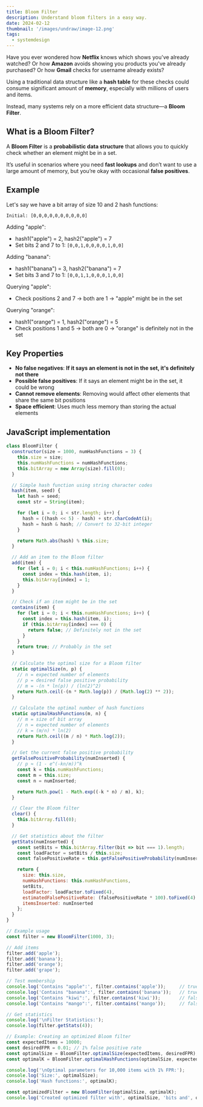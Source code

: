 ```yaml
---
title: Bloom Filter
description: Understand bloom filters in a easy way.
date: 2024-02-12
thumbnail: '/images/undraw/image-12.png'
tags:
  - systemdesign
---
```


Have you ever wondered how **Netflix** knows which shows you've already watched? Or how **Amazon** avoids showing you products you've already purchased? Or how **Gmail** checks for username already exists?

Using a traditional data structure like a **hash table** for these checks could consume significant amount of **memory**, especially with millions of users and items.

Instead, many systems rely on a more efficient data structure—a **Bloom Filter**.

## **What is a Bloom Filter?**

A **Bloom Filter** is a **probabilistic data structure** that allows you to quickly check whether an element might be in a set.

It’s useful in scenarios where you need **fast lookups** and don’t want to use a large amount of memory, but you’re okay with occasional **false positives**.

## Example

Let's say we have a bit array of size 10 and 2 hash functions:

`Initial: [0,0,0,0,0,0,0,0,0,0]`

Adding "apple":

- hash1("apple") = 2, hash2("apple") = 7
- Set bits 2 and 7 to 1: `[0,0,1,0,0,0,0,1,0,0]`

Adding "banana":

- hash1("banana") = 3, hash2("banana") = 7
- Set bits 3 and 7 to 1: `[0,0,1,1,0,0,0,1,0,0]`

Querying "apple":

- Check positions 2 and 7 → both are 1 → "apple" might be in the set

Querying "orange":

- hash1("orange") = 1, hash2("orange") = 5
- Check positions 1 and 5 → both are 0 → "orange" is definitely not in the set

## Key Properties

- **No false negatives**: **If it says an element is not in the set, it's definitely not there**
- **Possible false positives**: If it says an element might be in the set, it could be wrong
- **Cannot remove elements**: Removing would affect other elements that share the same bit positions
- **Space efficient**: Uses much less memory than storing the actual elements

## JavaScript implementation
```javascript
class BloomFilter {
  constructor(size = 1000, numHashFunctions = 3) {
    this.size = size;
    this.numHashFunctions = numHashFunctions;
    this.bitArray = new Array(size).fill(0);
  }

  // Simple hash function using string character codes
  hash(item, seed) {
    let hash = seed;
    const str = String(item);

    for (let i = 0; i < str.length; i++) {
      hash = ((hash << 5) - hash) + str.charCodeAt(i);
      hash = hash & hash; // Convert to 32-bit integer
    }

    return Math.abs(hash) % this.size;
  }

  // Add an item to the Bloom filter
  add(item) {
    for (let i = 0; i < this.numHashFunctions; i++) {
      const index = this.hash(item, i);
      this.bitArray[index] = 1;
    }
  }

  // Check if an item might be in the set
  contains(item) {
    for (let i = 0; i < this.numHashFunctions; i++) {
      const index = this.hash(item, i);
      if (this.bitArray[index] === 0) {
        return false; // Definitely not in the set
      }
    }
    return true; // Probably in the set
  }

  // Calculate the optimal size for a Bloom filter
  static optimalSize(n, p) {
    // n = expected number of elements
    // p = desired false positive probability
    // m = -(n * ln(p)) / (ln(2)^2)
    return Math.ceil(-(n * Math.log(p)) / (Math.log(2) ** 2));
  }

  // Calculate the optimal number of hash functions
  static optimalHashFunctions(m, n) {
    // m = size of bit array
    // n = expected number of elements
    // k = (m/n) * ln(2)
    return Math.ceil((m / n) * Math.log(2));
  }

  // Get the current false positive probability
  getFalsePositiveProbability(numInserted) {
    // p ≈ (1 - e^(-kn/m))^k
    const k = this.numHashFunctions;
    const m = this.size;
    const n = numInserted;

    return Math.pow(1 - Math.exp((-k * n) / m), k);
  }

  // Clear the Bloom filter
  clear() {
    this.bitArray.fill(0);
  }

  // Get statistics about the filter
  getStats(numInserted) {
    const setBits = this.bitArray.filter(bit => bit === 1).length;
    const loadFactor = setBits / this.size;
    const falsePositiveRate = this.getFalsePositiveProbability(numInserted);

    return {
      size: this.size,
      numHashFunctions: this.numHashFunctions,
      setBits,
      loadFactor: loadFactor.toFixed(4),
      estimatedFalsePositiveRate: (falsePositiveRate * 100).toFixed(4) + '%',
      itemsInserted: numInserted
    };
  }
}

// Example usage
const filter = new BloomFilter(1000, 3);

// Add items
filter.add('apple');
filter.add('banana');
filter.add('orange');
filter.add('grape');

// Test membership
console.log('Contains "apple":', filter.contains('apple'));     // true
console.log('Contains "banana":', filter.contains('banana'));   // true
console.log('Contains "kiwi":', filter.contains('kiwi'));       // false (probably)
console.log('Contains "mango":', filter.contains('mango'));     // false (probably)

// Get statistics
console.log('\nFilter Statistics:');
console.log(filter.getStats(4));

// Example: Creating an optimized Bloom filter
const expectedItems = 10000;
const desiredFPR = 0.01; // 1% false positive rate
const optimalSize = BloomFilter.optimalSize(expectedItems, desiredFPR);
const optimalK = BloomFilter.optimalHashFunctions(optimalSize, expectedItems);

console.log('\nOptimal parameters for 10,000 items with 1% FPR:');
console.log('Size:', optimalSize);
console.log('Hash functions:', optimalK);

const optimizedFilter = new BloomFilter(optimalSize, optimalK);
console.log('Created optimized filter with', optimalSize, 'bits and', optimalK, 'hash functions');
```
